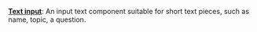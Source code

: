 **[Text input](/custom-tools/user-inputs/text-input)**: 
An input text component suitable for short text pieces, such as name, topic, a question.